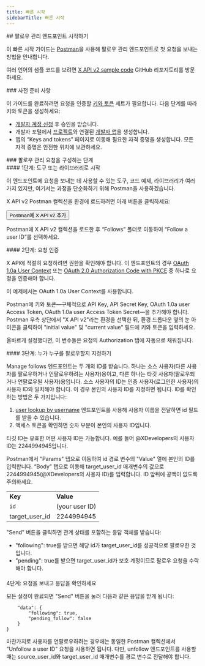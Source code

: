 ```yaml
---
title: 빠른 시작
sidebarTitle: 빠른 시작
---
```



<div id="getting-started-with-the-manage-follows-endpoints">
  ## 팔로우 관리 엔드포인트 시작하기
</div>

이 빠른 시작 가이드는 [Postman](/ko/tutorials/postman-getting-started)을 사용해 팔로우 관리 엔드포인트로 첫 요청을 보내는 방법을 안내합니다.

여러 언어의 샘플 코드를 보려면 [X API v2 sample code](https://github.com/xdevplatform/Twitter-API-v2-sample-code) GitHub 리포지토리를 방문하세요.

<Note>
  ### 사전 준비 사항

  이 가이드를 완료하려면 요청을 인증할 [키와 토큰](/ko/resources/fundamentals/authentication) 세트가 필요합니다. 다음 단계를 따라 키와 토큰을 생성하세요:

  - [개발자 계정 신청](https://developer.x.com/en/apply-for-access) 후 승인을 받습니다.
  - 개발자 포털에서 [프로젝트](/ko/resources/fundamentals/projects)와 연결된 [개발자 앱](/ko/resources/fundamentals/developer-apps)을 생성합니다.
  - 앱의 “Keys and tokens” 페이지로 이동해 필요한 자격 증명을 생성합니다. 모든 자격 증명은 안전한 위치에 보관하세요.
</Note>

<div id="steps-to-build-a-manage-follows-request">
  ### 팔로우 관리 요청을 구성하는 단계
</div>

<div id="step-one-start-with-a-tool-or-library">
  #### 1단계: 도구 또는 라이브러리로 시작
</div>

이 엔드포인트에 요청을 보내는 데 사용할 수 있는 도구, 코드 예제, 라이브러리가 여러 가지 있지만, 여기서는 과정을 단순화하기 위해 Postman을 사용하겠습니다.

X API v2 Postman 컬렉션을 환경에 로드하려면 아래 버튼을 클릭하세요:

<Button href="https://app.getpostman.com/run-collection/9956214-784efcda-ed4c-4491-a4c0-a26470a67400">
  Postman에 X API v2 추가
</Button>

Postman에 X API v2 컬렉션을 로드한 후 “Follows” 폴더로 이동하여 “Follow a user ID”를 선택하세요.
 

<div id="step-two-authenticate-your-request">
  #### 2단계: 요청 인증
</div>

X API에 적절히 요청하려면 권한을 확인해야 합니다. 이 엔드포인트의 경우 [OAuth 1.0a User Context](/ko/resources/fundamentals/authentication) 또는 [OAuth 2.0 Authorization Code with PKCE](ko/resources/fundamentals/authentication#oauth-2-0-authorization-code-flow-with-pkce-2) 중 하나로 요청을 인증해야 합니다.

이 예제에서는 OAuth 1.0a User Context를 사용합니다.

Postman에 키와 토큰—구체적으로 API Key, API Secret Key, OAuth 1.0a user Access Token, OAuth 1.0a user Access Token Secret—을 추가해야 합니다. Postman 우측 상단에서 "X API v2"라는 환경을 선택한 뒤, 환경 드롭다운 옆의 눈 아이콘을 클릭하여 "initial value" 및 "current value" 필드에 키와 토큰을 입력하세요.

올바르게 설정했다면, 이 변수들은 요청의 Authorization 탭에 자동으로 채워집니다.
 

<div id="step-three-specify-who-is-going-to-follow-whom">
  #### 3단계: 누가 누구를 팔로우할지 지정하기
</div>

Manage follows 엔드포인트는 두 개의 ID를 받습니다. 하나는 소스 사용자(다른 사용자를 팔로우하거나 언팔로우하려는 사용자)용이고, 다른 하나는 타깃 사용자(팔로우되거나 언팔로우될 사용자)용입니다. 소스 사용자의 ID는 인증 사용자(로그인한 사용자)의 사용자 ID와 일치해야 합니다. 이 경우 본인의 사용자 ID를 지정하면 됩니다. ID를 확인하는 방법은 두 가지입니다:

1. [user lookup by username](/ko/x-api/users/user-lookup-by-id) 엔드포인트를 사용해 사용자 이름을 전달하면 id 필드를 받을 수 있습니다.
2. 액세스 토큰을 확인하면 숫자 부분이 본인의 사용자 ID입니다.

타깃 ID는 유효한 어떤 사용자 ID든 가능합니다. 예를 들어 @XDevelopers의 사용자 ID는 2244994945입니다.

Postman에서 "Params" 탭으로 이동하여 id 경로 변수의 "Value" 열에 본인의 ID를 입력합니다. “Body” 탭으로 이동해 target\_user\_id 매개변수의 값으로 2244994945(@XDevelopers의 사용자 ID)를 입력합니다. ID 앞뒤에 공백이 없도록 주의하세요.

|     |     |
| :--- | :--- |
| **Key** | **Value** |
| `id` | (your user ID) |
| target\_user\_id | 2244994945 |

"Send" 버튼을 클릭하면 관계 상태를 포함하는 응답 객체를 받습니다:

- "following": true를 받으면 해당 id가 target\_user\_id를 성공적으로 팔로우한 것입니다.
- "pending": true를 받으면 target\_user\_id가 보호 계정이므로 팔로우 요청을 수락해야 합니다.

####

4단계: 요청을 보내고 응답을 확인하세요

모든 설정이 완료되면 "Send" 버튼을 눌러 다음과 같은 응답을 받게 됩니다:

```{
    "data": {
        "following": true,
        "pending_follow": false
    }
}
```

마찬가지로 사용자를 언팔로우하려는 경우에는 동일한 Postman 컬렉션에서 "Unfollow a user ID" 요청을 사용하면 됩니다. 다만, unfollow 엔드포인트를 사용할 때는 source\_user\_id와 target\_user\_id 매개변수를 경로 변수로 전달해야 합니다. 